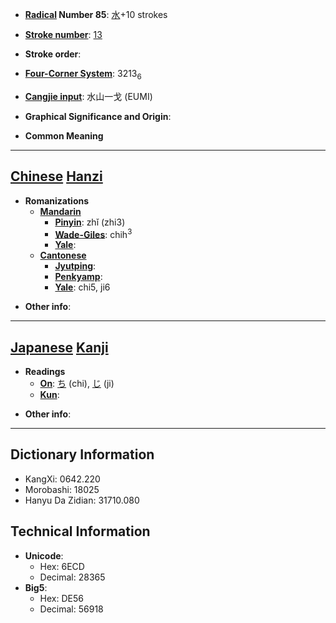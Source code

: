 * '''[[Wiktionary:Chinese radical index| Radical]] Number 85''': [[Wiktionary:Chinese radical index 水|水]]+10 strokes

* '''[[Wiktionary:Chinese total strokes index|Stroke number]]''': [[Wiktionary:Chinese total strokes index 13|13]]

* '''Stroke order''': 

* '''[[Wiktionary:Chinese four corner index|Four-Corner System]]''': 3213<sub>6</sub>

* '''[[Wiktionary:Chinese Cangjie index|Cangjie input]]''': 水山一戈 (EUMI)

* '''Graphical Significance and Origin''': 

* '''Common Meaning'''

----

== [[Chinese]] [[Hanzi]] ==

* '''Romanizations'''
** '''[[Mandarin]]'''
*** '''[[Pinyin]]''': zhǐ (zhi3)
*** '''[[Wade-Giles]]''': chih<sup>3</sup>
*** '''[[Yale]]''': 
** '''[[Cantonese]]'''
*** '''[[Jyutping]]''':
*** '''[[Penkyamp]]''': 
*** '''[[Yale]]''': chi5, ji6

* '''Other info''': 

----

== [[Japanese]] [[Kanji]] ==

* '''Readings'''
** '''[[On]]''': [[ち]] (chi), [[じ]] (ji)
** '''[[Kun]]''': 

* '''Other info''':  

----

== Dictionary Information ==

* KangXi: 0642.220
* Morobashi: 18025
* Hanyu Da Zidian: 31710.080

== Technical Information ==

* '''Unicode''':
** Hex: 6ECD
** Decimal: 28365
* '''Big5''':
** Hex: DE56
** Decimal: 56918